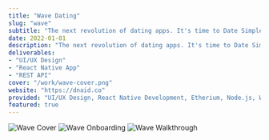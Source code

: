 ```yaml
---
title: "Wave Dating"
slug: "wave"
subtitle: "The next revolution of dating apps. It's time to Date Simple!"
date: 2022-01-01
description: "The next revolution of dating apps. It's time to Date Simple!"
deliverables: 
- "UI/UX Design"
- "React Native App"
- "REST API"
cover: "/work/wave-cover.png"
website: "https://dnaid.co" 
provided: "UI/UX Design, React Native Development, Etherium, Node.js, Web Development"
featured: true
---
```


![Wave Cover](/work/WaveCover.png)
![Wave Onboarding](/work/OnboardingScreens.png)
![Wave Walkthrough](/work/UsageScreens.png)